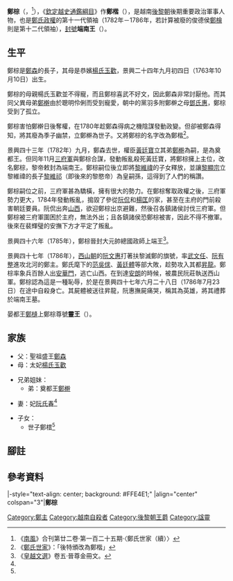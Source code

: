 {{東亞男性歷史人物
|名稱 =鄭棕
|身份 =[[後黎朝|後黎朝]][[鄭主|鄭主]]
|國家 =[[大越|大越]]
|時代 =[[黎中興朝|黎中興朝]]
|主君 =[[黎顯宗|黎顯宗]]
|屆數 =11
|最高職務 =端南王<br/><span style="font-size:smaller;">（1782年—1786年）</span>
|前任 = [[鄭檊|鄭檊]]
|繼任 = [[鄭槰|鄭槰]]
|圖片名稱 =Trịnh Khải.png
|圖片大小 =100px
|圖片說明 =《鄭家正譜》中的鄭楷畫像
|姓 =
|名 =
|姓名 =
|字 =
|號=
|官職 =
|封爵 =
|封號 =端南王
|尊號 =靈王
|別名 =鄭楷
|出生日期 =1763年10月10日<br>景興二十四年九月初四日
|出生地點 =
|婚年 =
|逝世日期 ={{death date and age|1786|7|23|1763|10|10}}<br>景興四十七年六月二十八日
|逝世地點 =
|廟號 =
|諡號 =
|墓葬 =
|祠廟 =
|父親 =[[鄭森_(越南)|鄭森]]
|嫡母 =
|母親 =[[楊氏玉歡|楊氏玉歡]]
|元配 =
|正室 =
|妻 =
|側室=
|庶兄弟 =[[鄭檊|鄭檊]]
|子 =
|女 =
|嫡子=
|嫡女=
|庶子=
|庶女=
|其他親屬 =
|功名 = 
|經歷 =1767年立世子<br />1780年廢去世子之位，降為季子<br />1782年封端南王<br>1785年晉封大元帥總國政師上端王
|著作 =
|注釋 =
}}
'''鄭棕'''（{{vie|v=Trịnh Tông|hn=鄭棕}}，{{bd|1763年|10月10日|1786年|7月23日|catIdx=T鄭}}<ref name=saija>《[[南風_(越南雜誌)|南風]]》合刊第廿二卷·第一百二十五期·〈鄭氏世家（續）〉</ref>），《[[欽定越史通鑑綱目|欽定越史通鑑綱目]]》作'''鄭楷'''（{{vie|v='''Trịnh Khải'''|hn=鄭楷}}），是越南[[後黎朝|後黎朝]]後期重要政治軍事人物，也是[[鄭主|鄭氏政權]]的第十一代領袖（1782年－1786年，若計算被廢的俊德侯[[鄭檜|鄭檜]]則是第十二代領袖），[[封號|封號]]'''端南王'''（{{vie|v='''Đoan Nam Vương'''|hn=端南王}}）。

==生平==
鄭棕是[[鄭森_(越南)|鄭森]]的長子，其母是恭嬪[[楊氏玉歡|楊氏玉歡]]，景興二十四年九月初四日（1763年10月10日）出生。

鄭棕的母親楊氏玉歡並不得寵，而且鄭棕喜武不好文，因此鄭森非常討厭他。而其同父異母弟[[鄭檊|鄭檊]]由於聰明伶俐而受到寵愛，朝中的黨羽多附鄭檊之母[[鄧氏惠|鄧氏惠]]，鄭棕受到了孤立。

鄭棕害怕鄭檊日後奪權，在1780年趁鄭森得病之機陰謀發動政變。但卻被鄭森得知，將其廢為季子幽禁，立鄭檊為世子。又將鄭棕的名字改為鄭楷<ref>《[[S:鄭氏世家/第十二世|鄭氏世家]]》：「後特頒改為鄭楷」</ref>。

景興四十三年（1782年）九月，鄭森去世，權臣[[黃廷寶|黃廷寶]]立其弟[[鄭檊|鄭檊]]為嗣，是為奠都王。但同年11月[[三府軍|三府軍]]與鄭棕合謀，發動叛亂殺死黃廷寶，將鄭棕擁上主位，改名鄭棕，黎帝敕封為端南王。鄭棕嗣位後立即將[[黎維禕|黎維禕]]的子女釋放，並讓[[黎顯宗|黎顯宗]]立黎維禕的長子[[黎維祁|黎維祁]]（即後來的黎愍帝）為皇嗣孫，這得到了人們的稱讚。

鄭棕嗣位之前，三府軍甚為驕橫，擁有很大的勢力。在鄭棕奪取政權之後，三府軍勢力更大，1784年發動叛亂，搗毀了參從[[阮侃_(後黎朝)|阮侃]]和[[楊匡|楊匡]]的家，甚至在主府的門前殺害朝廷要員。阮侃出奔[[山西處|山西]]，欲迎鄭棕出京避難，然後召各鎮諸侯討伐三府軍。但鄭棕被三府軍圍困於主府，無法外出；且各鎮諸侯恐鄭棕被害，因此不得不撤軍。後來在裴輝璧的安撫下方才平定了叛亂。

景興四十六年（1785年），鄭棕晉封大元帥總國政師上端王<ref>《[[皇越文選|皇越文選]]》卷五·晉尊金冊文。</ref>。

景興四十七年（1786年），[[西山朝|西山朝]]的[[阮文惠|阮文惠]]打著扶黎滅鄭的旗號，率[[武文任|武文任]]、[[阮有整|阮有整]]進攻北河的鄭主。鄭氏麾下的[[范吳俅|范吳俅]]、[[黃廷體|黃廷體]]等部大敗，趁勢攻入其都[[昇龍|昇龍]]。鄭棕率象兵百餘人出[[安華門|安華門]]，逃亡山西。在到達[[安朗|安朗]]的時候，被農民阮莊執送西山軍。鄭棕認為這是一種恥辱，於是在景興四十七年六月二十八日{{Notetag|〈鄭氏世家〉原文作「丙午年六月二十六日，西山犯闕，王西奔被巡莊𠀧(火店)謀反，是月二十八日王自便。」，而景興丙午干支則為四十七年。}}（1786年7月23日）在途中自殺身亡。其屍體被送往昇龍，阮惠撫屍痛哭，稱其為英雄，將其禮葬於端南王墓。

晏都王[[鄭槰|鄭槰]]上鄭棕尊號'''靈王'''（{{vie|v='''Linh Vương'''|hn=靈王}}）{{Notetag|一作'''英烈靈王'''<ref name=lcxzlz>《[[歷朝憲章類誌|歷朝憲章類誌]]》卷二十三·禮儀誌·鄭王諸陵</ref>。}}。

==家族==
*父：聖祖盛王[[鄭森_(越南)|鄭森]]
*母：太妃[[楊氏玉歡|楊氏玉歡]]

*兄弟姐妹：
**弟：奠都王[[鄭檊|鄭檊]]

*妻：妃[[阮氏春|阮氏春]]<ref name=saija/>

*子女：
**世子鄭橒<ref name=saija/>

==腳註==
<references group="註" />

==參考資料==
{{reflist}}

{{start box}}
|-style="text-align: center; background: #FFE4E1;"
|align="center" colspan="3"|'''鄭棕'''
{{s-before|[[鄭檊|鄭檊]]}}
{{s-title|[[越南君主列表#鄭主|越南後黎朝鄭主]]|1782年11月29日－1786年}}
{{s-after|[[鄭槰|鄭槰]]}}
{{end box}}

{{鄭主}}

[[Category:鄭主|Category:鄭主]]
[[Category:越南自殺者|Category:越南自殺者]]
[[Category:後黎朝王爵|Category:後黎朝王爵]]
[[Category:諡靈|Category:諡靈]]